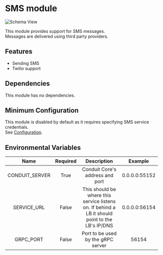 # SMS module

![Schema View](/v0.15/modules/sms/admin/send_sms.png)

This module provides support for SMS messages.<br />
Messages are delivered using third party providers.

## Features

- Sending SMS
- Twilio support

## Dependencies

This module has no dependencies.

## Minimum Configuration

This module is disabled by default as it requires specifying SMS service credentials.<br />
See [Configuration](config.mdx).

## Environmental Variables

|  Name          | Required |  Description                                  |  Example      |
| :------------: | :------: | :-------------------------------------------: | :-----------: |
| CONDUIT_SERVER |  True    | Conduit Core's address and port               | 0.0.0.0:55152 |
| SERVICE_URL    |  False   | This should be where this service listens on. If behind a LB it should point to the LB's IP/DNS | 0.0.0.0:56154 |
| GRPC_PORT      |  False   | Port to be used by the gRPC server            | 56154         |
